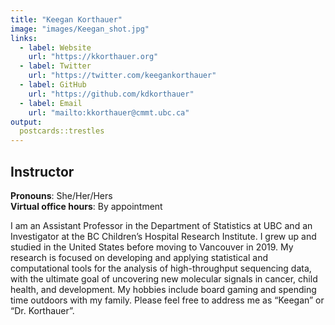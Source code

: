 ```yaml
---
title: "Keegan Korthauer"
image: "images/Keegan_shot.jpg"
links:
  - label: Website
    url: "https://kkorthauer.org"
  - label: Twitter
    url: "https://twitter.com/keegankorthauer"
  - label: GitHub
    url: "https://github.com/kdkorthauer"
  - label: Email
    url: "mailto:kkorthauer@cmmt.ubc.ca"
output:
  postcards::trestles
---
```

 
## Instructor

**Pronouns**: She/Her/Hers  
**Virtual office hours**: By appointment

I am an Assistant Professor in the Department of Statistics at UBC and an Investigator at the BC Children's Hospital Research Institute. I grew up and studied in the United States before moving to Vancouver in 2019. My research is focused on developing and applying statistical and computational tools for the analysis of high-throughput sequencing data, with the ultimate goal of uncovering new molecular signals in cancer, child health, and development. My hobbies include board gaming and spending time outdoors with my family. Please feel free to address me as "Keegan" or "Dr. Korthauer". 
